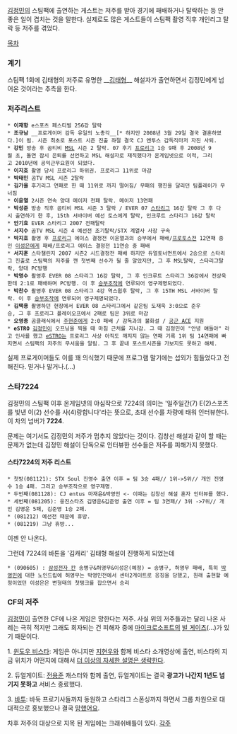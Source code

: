 [[김정민]]의 스팀팩에 출연하는 게스트는 저주를 받아 경기에 패배하거나 탈락하는 등 안 좋은 일이 겹치는 것을 말한다. 실제로도 많은 게스트들이 스팀팩 촬영 직후 개인리그 탈락 등 저주를 겪었다.

[[목차]]

=== 계기 ===

스팀팩 1회에 김태형의 저주로 유명한 __[[김태형]]__ 해설자가 출연하면서 김정민에게 넘어온 것이라는 추측을 한다.

=== 저주리스트 ===

 * '''이재항''' e스포츠 페스티벌 256강 탈락
 * '''조규남''' __프로게이머 감독 유일의 노총각__[* 하지만 2008년 3월 29일 결국 결혼하였다.]이 됨. 시즌 최초로 포스트 시즌 진출 좌절 결국 CJ 엔투스 감독직마저 자진 사퇴.
 * '''강민''' 방송 후 곰티비 [[MSL]] 시즌 2 탈락. 07 후기 [[프로리그]] 1승 9패 후 2008년 9월 초, 돌연 잠시 은퇴를 선언하고 MSL 해설자로 재직했다가 온게임넷으로 이적, 그리고 2010년에 공익근무요원이 되었다.
 * '''이지호''' 촬영 당시 프로리그 하위권. 프로리그 11위로 마감
 * '''박태민''' 곰TV MSL 시즌 2탈락
 * '''김가을''' 후기리그 연패로 한 때 11위로 까지 떨어짐/ 무패의 행진을 달리던 팀플레이가 무너짐
 * '''이윤열''' 2시즌 연속 양대 메이저 전패 탈락. 메이저 13연패
 * '''박성준''' 방송 직후 곰티비 MSL 시즌 3 탈락 / EVER 07 [[스타리그]] 16강 탈락 그 후 다시 출연하기 한 후, 15th 서바이버 예선 토스에게 탈락, 인크루트 스타리그 16강 탈락
 * '''안기효''' EVER 스타리그 2007 전패탈락
 * '''서지수''' 곰TV MSL 시즌 4 예선전 조기탈락/STX 계열사 사장 구속
 * '''박지호''' 촬영 후 [[프로리그]] 에이스 결정전 이윤열과의 승부에서 패배/[[프로토스]]전 12연패 중인 [[이성은]]에게 패배/프로리그 에이스 결정전 11연승 중 패배
 * '''서지훈''' 스타챌린지 2007 시즌2 시드결정전 패배 하지만 듀얼토너먼트에서 2승으로 스타리그 진출로 스팀팩의 저주를 깬 첫번째 선수가 될 줄 알았지만, 그 후 MSL탈락, 스타리그탈락, 양대 PC방행
 * '''박명수''' 촬영후 EVER 08 스타리그 16강 탈락, 그 후 인크루트 스타리그 36강에서 전상욱한테 2:1로 패배하며 PC방행. 이 후 [[승부조작]]에 연루되어 영구제명되었다.
 * '''박찬수''' 촬영후 EVER 08 스타리그 4강 역스윕후 탈락, 그 후 15TH MSL 서바이버 탈락. 이 후 [[승부조작]]에 연루되어 영구제명되었다.
 * '''김택용''' 촬영하던 현장에서 EVER 08 스타리그에서 같은팀 도재욱 3:0으로 준우승, 그 후 프로리그 플레이오프에서 2패로 팀은 3위로 마감
 * '''오영종''' 곰클래식에서 [[주현준]]에게 2:0 패배 / 감독과의 불화설 / [[공군 ACE]] 지원
 * '''eSTRO''' [[김정민]]이 오프닝을 찍을 때 마침 근처를 지나감. 그 때 김정민이 "안녕 얘들아" 라고 인사를 했고 [[eSTRO]]는 프로리그 사상 아직도 깨지지 않는 연패 기록 1위 팀 14연패에 빠지면서 스팀팩의 저주의 무서움을 알림. 그 후 끝내 포스트시즌을 가보지도 못하고 해체.

실제 프로게이머들도 이를 꽤 의식했기 때문에 프로그램 말기에는 섭외가 힘들었다고 전해진다. 믿거나 말거나.(…) 

=== 스타7224 ===

김정민의 스팀팩 이후 온게임넷의 야심작으로 7224의 의미는 '일주일간(7) E(2)스포츠를 빛낸 이(2) 선수를 사(4)랑합니다'라는 뜻으로, 초대 선수를 차량에 태워 인터뷰한다. 이 차의 넘버가 '''7224'''.

문제는 여기서도 김정민의 저주가 멈추지 않았다는 것이다. 김창선 해설과 같이 할 때는 문제가 없는데 김정민 해설이 단독으로 인터뷰한 선수들은 저주를 피해가지 못했다.

==== 스타7224의 저주 리스트 ====

 * 첫방(081121): STX Soul 진영수 출연 이후 = 팀 3승 4패// 1위->5위// 개인 진영수 1승 4패. 그리고 승부조작으로 영구제명.
 * 두번째(081128): CJ entus 마재윤&박영민 <- 이때는 김창선 해설 혼자 인터뷰를 했다.
 * 세번째(081205): 웅진스타즈 김명운&김준영 출연 이후 = 팀 3연패// 3위 ->7위// 개인 김명운 5패, 김준영 1승 2패.
 * (081212) 예선전 때문에 휴방.
 * (081219) 그냥 휴방...

이젠 안 나온다.

그런데 7224의 바톤을 '김캐리' 김태형 해설이 진행하게 되었는데

 * (090605) : [[삼성전자 칸]] 송병구&허영무&이성은(예정) = 송병구, 허영무 패배, 특히 [[박영민]]에 대한 노인드립에 허영무는 박영민전에서 센터2게이트로 응징을 당했고, 원래 출현할 예정이었던 이성은은 변형태의 첫탱크를 잡으면서 승리

=== CF의 저주 ===

[[김정민]]이 출연한 CF에 나온 게임은 망한다는 저주. 사실 위의 저주들과는 달리 나온 사례는 극히 적지만 그래도 회자되는 건 피해자 중에 [[마이크로소프트]]의 [[빌 게이츠]](…)가 있기 때문이다.

1. [[윈도우 비스타]]: 게임은 아니지만 [[지현우]]와 함께 비스타 소개영상에 출연, 비스타의 지금 위치가 어떤지에 대해서 [[더 이상의 자세한 설명은 생략한다]].

2. 듀얼게이트: [[전용준]] 캐스터와 함께 출연, 듀얼게이트는 결국 '''광고가 나간지 1년도 넘기지 못하고''' 서비스 종료했다.

3. [[바투]]: 바둑 프로기사들까지 동원하고 스타리그 스폰싱까지 하면서 그룹 차원으로 대대적으로 홍보했으나 결국 [[망했어요]].

차후 저주의 대상으로 지목 된 게임에는 크래쉬배틀이 있다.
[[각주]]
